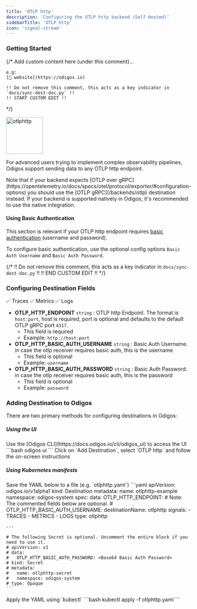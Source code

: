 ```yaml
---
title: 'OTLP http'
description: 'Configuring the OTLP http backend (Self-Hosted)'
sidebarTitle: 'OTLP http'
icon: 'signal-stream'
---
```


### Getting Started

{/*
    Add custom content here (under this comment)...

    e.g:
    [🔗 website](https://odigos.io)

    !! Do not remove this comment, this acts as a key indicator in `docs/sync-dest-doc.py` !!
    !! START CUSTOM EDIT !!
*/}

<img src='https://d15jtxgb40qetw.cloudfront.net/opentelemetry.svg' alt='otlphttp' width="100" height="100" className="not-prose" />

For advanced users trying to implement complex observability pipelines, Odigos support sending data to any OTLP http endpoint.

<Note>
  Note that if your backend expects [OTLP over gRPC](https://opentelemetry.io/docs/specs/otel/protocol/exporter/#configuration-options) you should use the [OTLP gRPC](/backends/otlp) destination instead.
</Note>

<Tip>
  If your backend is supported natively in Odigos, it's recommended to use the native integration.
</Tip>

#### Using Basic Authentication

This section is relevant if your OTLP http endpoint requires [basic authentication](https://en.wikipedia.org/wiki/Basic_access_authentication) (username and password).

To configure basic authentication, use the optional config options `Basic Auth Username` and `Basic Auth Password`.

{/*
    !! Do not remove this comment, this acts as a key indicator in `docs/sync-dest-doc.py` !!
    !! END CUSTOM EDIT !!
*/}

### Configuring Destination Fields

<Accordion title="Supported Signals:">
  ✅ Traces
  ✅ Metrics
  ✅ Logs
</Accordion>

- **OTLP_HTTP_ENDPOINT** `string` : OTLP http Endpoint. The format is `host:port`, host is required, port is optional and defaults to the default OTLP gRPC port `4317`.
  - This field is required
  - Example: `http://host:port`
- **OTLP_HTTP_BASIC_AUTH_USERNAME** `string` : Basic Auth Username. in case the otlp receiver requires basic auth, this is the username
  - This field is optional
  - Example: `username`
- **OTLP_HTTP_BASIC_AUTH_PASSWORD** `string` : Basic Auth Password. in case the otlp receiver requires basic auth, this is the password
  - This field is optional
  - Example: `password`

### Adding Destination to Odigos

There are two primary methods for configuring destinations in Odigos:

##### **Using the UI**

<Steps>
  <Step>
    Use the [Odigos CLI](https://docs.odigos.io/cli/odigos_ui) to access the UI
    ```bash
    odigos ui
    ```
  </Step>
  <Step>
    Click on `Add Destination`, select `OTLP http` and follow the on-screen instructions
  </Step>
</Steps>

##### **Using Kubernetes manifests**

<Steps>
  <Step>
    Save the YAML below to a file (e.g. `otlphttp.yaml`)
    ```yaml
    apiVersion: odigos.io/v1alpha1
    kind: Destination
    metadata:
      name: otlphttp-example
      namespace: odigos-system
    spec:
      data:
        OTLP_HTTP_ENDPOINT: <OTLP http Endpoint>
        # Note: The commented fields below are optional.
        # OTLP_HTTP_BASIC_AUTH_USERNAME: <Basic Auth Username>
      destinationName: otlphttp
      signals:
      - TRACES
      - METRICS
      - LOGS
      type: otlphttp

    ---

    # The following Secret is optional. Uncomment the entire block if you need to use it.
    # apiVersion: v1
    # data:
    #   OTLP_HTTP_BASIC_AUTH_PASSWORD: <Base64 Basic Auth Password>
    # kind: Secret
    # metadata:
    #   name: otlphttp-secret
    #   namespace: odigos-system
    # type: Opaque
    ```
  </Step>
  <Step>
    Apply the YAML using `kubectl`
    ```bash
    kubectl apply -f otlphttp.yaml
    ```
  </Step>
</Steps>